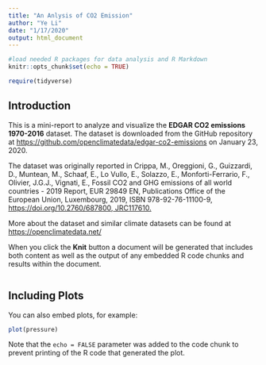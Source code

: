```yaml
---
title: "An Anlysis of CO2 Emission"
author: "Ye Li"
date: "1/17/2020"
output: html_document
---
```


```r
#load needed R packages for data analysis and R Markdown
knitr::opts_chunk$set(echo = TRUE)

require(tidyverse)

```

## Introduction

This is a mini-report to analyze and visualize the **EDGAR CO2 emissions 1970-2016** dataset. The dataset is downloaded from the GitHub repository at <https://github.com/openclimatedata/edgar-co2-emissions> on January 23, 2020. 

The dataset was originally reported in Crippa, M., Oreggioni, G., Guizzardi, D., Muntean, M., Schaaf, E., Lo Vullo, E., Solazzo, E., Monforti-Ferrario, F., Olivier, J.G.J., Vignati, E., Fossil CO2 and GHG emissions of all world countries - 2019 Report, EUR 29849 EN, Publications Office of the European Union, Luxembourg, 2019, ISBN 978-92-76-11100-9, [https://doi.org/10.2760/687800, JRC117610.](https://doi.org/10.2760/687800, JRC117610.)


More about the dataset and similar climate datasets can be found at <https://openclimatedata.net/>

When you click the **Knit** button a document will be generated that includes both content as well as the output of any embedded R code chunks and results within the document. 


```r



```

## Including Plots

You can also embed plots, for example:

```r
plot(pressure)
```

Note that the `echo = FALSE` parameter was added to the code chunk to prevent printing of the R code that generated the plot.
